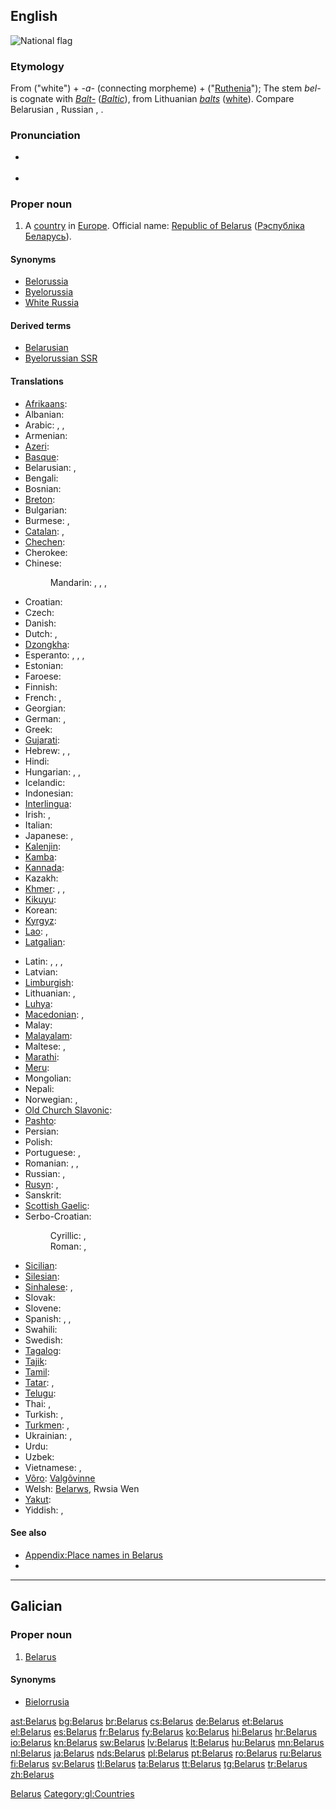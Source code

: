 {{also|Bélarus}}
==English==
[[Image:Flag of Belarus.svg|thumb|National flag]]
{{wikipedia}}

===Etymology===
From {{etyl|sla}} {{term|бел}} ("white") + ''-a-'' (connecting morpheme) + {{term|Русь}} ("[[Ruthenia]]"); The stem ''bel-'' is cognate with ''[[Balt-]]'' (''[[Baltic]]''), from Lithuanian ''[[balts]]'' ([[white]]).  Compare Belarusian {{term|Беларусь|tr=Belarús’|lang=be}}, Russian {{term|Беларусь|tr=Belarús’|lang=ru}}, {{term|Белоруссия|tr=Belorússija|lang=ru}}.

===Pronunciation===
* {{a|UK|US}} {{IPA|/ˈbɛl.ə.ɹus/}}
* {{audio|en-us-Belarus.ogg|Audio (US)}}

===Proper noun===
{{en-proper noun}}

# A [[country]] in [[Europe]]. Official name: [[Republic of Belarus]] ([[Рэспублiка Беларусь]]).

====Synonyms====
* [[Belorussia]]
* [[Byelorussia]] {{qualifier|obsolete}}
* [[White Russia]] {{qualifier|obsolete}}

====Derived terms====
* [[Belarusian]]
* [[Byelorussian SSR]]

====Translations====
{{trans-top|country}}
* [[Afrikaans]]: {{t|af|Wit-Rusland}}
* Albanian: {{t+|sq|Bjellorusia|f|xs=Albanian}}
* Arabic: {{t-|ar|بيلاروسيا|f|tr=bilaruusya}},  {{t|ar|روسيا البيضاء|f|tr=ruusya al-bayDaa'}},  {{t|ar|البيلاروس|m|tr=al-bilaruus}}
* Armenian: {{t-|hy|Բելառուս|tr=Belaṙus}}
* [[Azeri]]: {{t|az|Belarus}}
* [[Basque]]: {{t+|eu|Bielorrusia|xs=Basque}}
* Belarusian: {{t+|be|Беларусь|f|tr=Belarús’|xs=Belarusian}}, {{t|be|Biełaruś|f|xs=Belarusian}} {{qualifier|[[Łacinka]]}}
* Bengali: {{t|bn|বেলারুশ|tr=belarush|sc=Beng}}
* Bosnian: {{t-|bs|Bjelorusija|f}}
* [[Breton]]: {{t|br|Belarus}}
* Bulgarian: {{t+|bg|Беларус|f|tr=Belarús}}
* Burmese: {{t|my|ဘီလာရုဇ်နိုင်ငံ|sc=Mymr}}, {{t|my|ဘီလာရုဇ္|tr=bʰilaẏúz|sc=Mymr}}
* [[Catalan]]: {{t|ca|Bielorússia|f}}, {{t|ca|Bielarús|m}}
* [[Chechen]]: {{tø|ce|Кlайгlаскхийн|tr=Khayġasqiyn}}
* Cherokee: {{t|chr|ᏇᎳᎷᏏ|tr=Quelalusi|sc=Cher}}
* Chinese:
*: Mandarin: {{t-|cmn|白俄羅斯|sc=Hani}},  {{t-|cmn|白俄罗斯|tr=Bái'éluōsī|sc=Hani}}, {{t|zh|白俄國|sc=Hani}}, {{t|zh|白俄国|tr=Bái'éguó|sc=Hani}}
* Croatian: {{t+|hr|Bjelorusija}}
* Czech: {{t+|cs|Bělorusko|n}}
* Danish: {{t-|da|Hviderusland}}
* Dutch: {{t+|nl|Wit-Rusland}},  {{t|nl|Belaroes}}
* [[Dzongkha]]: {{t|dz|བེ་ལ་རུ་སུ།|sc=Tibt}}
* Esperanto: {{t-|eo|Bjelorusio|xs=Esperanto}}, {{t-|eo|Belorusujo|xs=Esperanto}}, {{t-|eo|Belorusio|xs=Esperanto}}, {{t-|eo|Bjelorusujo|xs=Esperanto}}
* Estonian: {{t+|et|Valgevene}}
* Faroese: {{t|fo|Hvítarussland|n}}
* Finnish: {{t+|fi|Valko-Venäjä}}
* French: {{t+|fr|Biélorussie|f}},  {{t+|fr|Bélarus|f}}
* Georgian: {{t-|ka|ბელარუსი|tr=belarusi|sc=Geor|xs=Georgian}}
* German: {{t+|de|Weißrussland|n}},  {{qualifier|official}} {{t+|de|Belarus|f}}
* Greek: {{t+|el|Λευκορωσία|f|tr=Lefkorosía}}
* [[Gujarati]]: {{t|gu|બેલારુસ|tr=belārus|sc=Gujr}}
* Hebrew: {{t-|he|בלארוס|f|alt=בֵּלָארוּס|tr=belarús}}, {{t|he|בלרוס‎|f|alt=בֵּלָרוּס‎|tr=belarús}}, {{t|he|רוסיה הלבנה|f|tr=rúsya hal'vaná}}
* Hindi: {{t+|hi|बेलारूस|m|tr=belārūs|xs=Hindi}}
* Hungarian: {{t+|hu|Fehéroroszország}},  {{t|hu|Belarusz}}, {{qualifier|official}} {{t|hu|Belarusz Köztársaság}}
* Icelandic: {{t|is|Hvíta Rússland|n}}
* Indonesian: {{t-|id|Belarus|xs=Indonesian}}
* [[Interlingua]]: {{t|ia|Bielorussia}}
* Irish: {{t|ga|Bealarúis|f|alt=An Bhealarúis}}, {{t|ga|Poblacht na Bealarúise|f}}
* Italian: {{t+|it|Bielorussia|f}}
* Japanese: {{t+|ja|ベラルーシ|tr=Berarūshi}},  {{t|ja|ベロルシア|tr=Berorushia}}
* [[Kalenjin]]: {{tø|kln|Belarus}}
* [[Kamba]]: {{tø|kam|Belarusi}}
* [[Kannada]]: {{t|kn|ಬೆಲಾರುಸ್|tr=belārus|sc=Knda}}
* Kazakh: {{t-|kk|Беларус|tr=Belarús|sc=Cyrl|xs=Kazakh}}
* [[Khmer]]: {{t|km|បេឡារុស|tr=belaaruuh|sc=Khmr}}, {{t|km|បេឡារុស្ស|tr=beḷāruss|sc=Khmr}}, {{t|km|បែឡារូស|tr=bæḷārūs|sc=Khmr}}
* [[Kikuyu]]: {{tø|ki|Belarus}}
* Korean: {{t+|ko|벨라루스|tr=Bellaruseu|sc=Hang}}
* [[Kyrgyz]]: {{t-|ky|Беларусь|tr=Belarús’|sc=Cyrl|xs=Kyrgyz}}
* [[Lao]]: {{t|lo|ເບນລາຮັສ|sc=Laoo}}, {{t|lo|ເບລາລຸດ|tr=bēlālut|sc=Laoo}}
* [[Latgalian]]: {{tø|ltg|Boltkrīveja|f}}
{{trans-mid}}
* Latin: {{t|la|Ruthenia Alba|f}}, {{t-|la|Belorussia|f}}, {{t|la|Russia Alba|f}}, {{t|la|Albarussia|f}}
* Latvian: {{t+|lv|Baltkrievija|f|xs=Latvian}}
* [[Limburgish]]: {{t|li|Wit-Rusland}}
* Lithuanian: {{t+|lt|Baltarusija|f|xs=Lithuanian}}, {{t+|lt|Gudija|f|xs=Lithuanian}}
* [[Luhya]]: {{tø|luy|Belarusi}}
* [[Macedonian]]: {{t+|mk|Белорусија|f|tr=Belorúsija}},  {{t-|mk|Беларусь|f|tr=Belarús’}}
* Malay: {{t-|ms|Belarus|xs=Malay}}
* [[Malayalam]]: {{t|ml|ബെലാറുസ്|tr=belāṟus|sc=Mlym}}
* Maltese: {{t-|mt|Belarus|xs=Maltese}}, {{t|mt|Belarussja|xs=Maltese}}
* [[Marathi]]: {{t|mr|बेलारूस|tr=belārūs|sc=Deva}}
* [[Meru]]: {{tø|mer|Belarus}}
* Mongolian: {{t-|mn|Беларусь|tr=Belarús’|sc=Cyrl|xs=Mongolian}}
* Nepali: {{t|ne|बेलारुस|tr=belārus|sc=Deva}}
* Norwegian: {{t+|no|Hviterussland}} {{qualifier|Bokmål}}, {{t+|no|Kviterussland}} {{qualifier|Nynorsk}}
* [[Old Church Slavonic]]: {{tø|cu|Бѣла Роусь|f|sc=Cyrs}}
* [[Pashto]]: {{t|ps|بېلاروس|sc=ps-Arab}}
* Persian: {{t|fa|بلاروس|tr=Belârus|xs=Persian}}
* Polish: {{t+|pl|Białoruś|f}}
* Portuguese: {{t+|pt|Bielorrússia|f}}, {{t+|pt|Belarus}}
* Romanian: {{t+|ro|Belarus|f}}, {{t|ro|Rutenia Albă|f}}, {{t|ro|Bielorusia|f}}
* Russian: {{t+|ru|Беларусь|f|tr=Belarús’}},  {{t+|ru|Белоруссия|f|tr=Belorússija}}
* [[Rusyn]]: {{tø|rue|Білорусія|f|tr=Bilorúsija}}, {{tø|rue|Беларусь|f|tr=Belarús’}}
* Sanskrit: {{t|sa|बेलारूस|tr=belārūsa|sc=Deva}}
* [[Scottish Gaelic]]: {{t-|gd|Bealaruis|f|xs=Scottish Gaelic}}
* Serbo-Croatian:
*: Cyrillic: {{t|sh|Белорусија|f|sc=Cyrl|xs=Serbo-Croatian}}, {{t|sh|Бјелорусија|f|sc=Cyrl|xs=Serbo-Croatian}}
*: Roman: {{t|sh|Belorusija|f|xs=Serbo-Croatian}}, {{t|sh|Bjelorusija|f|xs=Serbo-Croatian}}
* [[Sicilian]]: {{t|scn|Bielorussia|f}}
* [[Silesian]]: {{tø|szl|Bjołoruś|f}}
* [[Sinhalese]]: {{t|si|බෙලාරස්|tr=belāras|sc=Sinh}}, {{t|si|බෙලාරූස්|tr=belārūs|sc=Sinh}}
* Slovak: {{t|sk|Bielorusko|n}}
* Slovene: {{t+|sl|Belorusija|f}}
* Spanish: {{t+|es|Bielorrusia|f}},  {{t|es|Belarús|m}},  {{t|es|Rusia Blanca|f}}
* Swahili: {{t+|sw|Belarusi|xs=Swahili}}
* Swedish: {{t+|sv|Vitryssland}}
* [[Tagalog]]: {{t|tl|Belarus}}
* [[Tajik]]: {{t-|tg|Беларус|tr=Belarús|sc=Cyrl|xs=Tajik}}
* [[Tamil]]: {{t|ta|பெலருஸ்|tr=pelarus|sc=Taml}}
* [[Tatar]]: {{t-|tt|Беларус|tr=Belarus|sc=Cyrl|xs=Tatar}}, {{t|tt|Беларусия|tr=Belarusia|sc=Cyrl|xs=Tatar}}
* [[Telugu]]: {{t|te|బెలారస్|tr=belāras|sc=Telu}}
* Thai: {{t|th|เบลารุส|tr=belārus̄}},  {{t|th|ประเทศเบลารุส|tr=bpràtêt belārus̄}}
* Turkish: {{t+|tr|Beyaz Rusya}},  {{t+|tr|Belarus}}
* [[Turkmen]]: {{t-|tk|Belarus|xs=Turkmen}}, {{t|tk|Belorussiýa}}
* Ukrainian: {{t+|uk|Білорусь|f|tr=Bilorús’|xs=Ukrainian}}, {{t|uk|Білорусія|f|tr=Bilorúsija|sc=Cyrl}}
* Urdu: {{t-|ur|بیلارس|m|tr=belārūs|xs=Urdu}}
* Uzbek: {{t-|uz|Belarus|xs=Uzbek}}
* Vietnamese: {{t|vi|Bê-la-rút|xs=Vietnamese}}, {{t-|vi|Belarus|xs=Vietnamese}}
* [[Võro]]: [[Valgõvinne]]
* Welsh: [[Belarws]], Rwsia Wen
* [[Yakut]]: {{tø|sah|Беларусь|tr=Belarús’|sc=Cyrl}}
* Yiddish: {{t|yi|ווײַסרוסלאַנד|n|tr=Vaysrusland|sc=Hebr|xs=Yiddish}}, {{t|yi|בעלאָרוסיע|n|tr=Belorusye|sc=Hebr}}
{{trans-bottom}}

====See also====
* [[Appendix:Place names in Belarus]]
* {{list|en|countries of Europe}}

[[Category:en:Belarus| Belarus]]

----

==Galician==

===Proper noun===
{{gl-proper noun|f}}

# [[#English|Belarus]]

====Synonyms====
* [[Bielorrusia]]

[[Category:gl:Countries]]

[[ast:Belarus]]
[[bg:Belarus]]
[[br:Belarus]]
[[cs:Belarus]]
[[de:Belarus]]
[[et:Belarus]]
[[el:Belarus]]
[[es:Belarus]]
[[fr:Belarus]]
[[fy:Belarus]]
[[ko:Belarus]]
[[hi:Belarus]]
[[hr:Belarus]]
[[io:Belarus]]
[[kn:Belarus]]
[[sw:Belarus]]
[[lv:Belarus]]
[[lt:Belarus]]
[[hu:Belarus]]
[[mn:Belarus]]
[[nl:Belarus]]
[[ja:Belarus]]
[[nds:Belarus]]
[[pl:Belarus]]
[[pt:Belarus]]
[[ro:Belarus]]
[[ru:Belarus]]
[[fi:Belarus]]
[[sv:Belarus]]
[[tl:Belarus]]
[[ta:Belarus]]
[[tt:Belarus]]
[[tg:Belarus]]
[[tr:Belarus]]
[[zh:Belarus]]